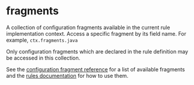<html devsite>
<head>
  <meta name="project_path" value="/_project.yaml">
  <meta name="book_path" value="/versions/6.2.0/_book.yaml">
</head>
<body>

<h1 class="page-title" id="modules.fragments">fragments</h1>

<!-- {% raw %} -->

A collection of configuration fragments available in the current rule implementation context. Access a specific fragment by its field name. For example, <code>ctx.fragments.java</code> <p>Only configuration fragments which are declared in the rule definition may be accessed in this collection.</p><p>See the <a href="https://bazel.build/versions/6.2.0/rules/lib/starlark-configuration-fragment">configuration fragment reference</a> for a list of available fragments and the <a href="https://bazel.build/versions/6.2.0/rules/rules#configuration_fragments">rules documentation</a> for how to use them.



</body>
</html>

<!-- {% endraw %} -->
